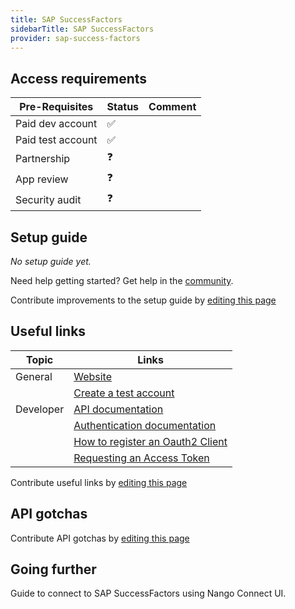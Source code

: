```yaml
---
title: SAP SuccessFactors
sidebarTitle: SAP SuccessFactors
provider: sap-success-factors
---
```




<Overview />
<PreBuiltTooling />
<PreBuiltUseCases />

## Access requirements
| Pre-Requisites | Status | Comment|
| - | - | - |
| Paid dev account | ✅ |  |
| Paid test account | ✅ |  |
| Partnership | ❓ | |
| App review | ❓ |  |
| Security audit | ❓ | |


## Setup guide
_No setup guide yet._

<Tip>Need help getting started? Get help in the [community](https://nango.dev/slack).</Tip>

<Note>Contribute improvements to the setup guide by [editing this page](https://github.com/nangohq/nango/tree/master/docs-v2/integrations/all/perimeter81.mdx)</Note>


## Useful links

| Topic | Links |
| - | - |
| General | [Website](https://www.sap.com/products/hcm.html) |
| | [Create a test account](https://www.sap.com/products/hcm/login.html) |
| Developer | [API documentation](https://help.sap.com/docs/SAP_SUCCESSFACTORS_PLATFORM/d599f15995d348a1b45ba5603e2aba9b/bf3876ea9fc641848e85677d27995ed3.html) |
| | [Authentication documentation](https://help.sap.com/docs/SAP_SUCCESSFACTORS_PLATFORM/d599f15995d348a1b45ba5603e2aba9b/d9a9545305004187986c866de2b66987.html) |
| | [How to register an Oauth2 Client](https://help.sap.com/docs/SAP_SUCCESSFACTORS_PLATFORM/d599f15995d348a1b45ba5603e2aba9b/6b3c741483de47b290d075d798163bc1.html) |
| | [Requesting an Access Token](https://help.sap.com/docs/SAP_SUCCESSFACTORS_PLATFORM/d599f15995d348a1b45ba5603e2aba9b/223bc880027b4da7983e2f60c49d3992.html) |

<Note>Contribute useful links by [editing this page](https://github.com/nangohq/nango/tree/master/docs-v2/integrations/all/perimeter81.mdx)</Note>

## API gotchas

<Note>Contribute API gotchas by [editing this page](https://github.com/nangohq/nango/tree/master/docs-v2/integrations/all/sap-success-factors.mdx)</Note>

## Going further
<Card title="Connect to SAP Success Factors" icon="link" href="/integrations/all/sap-success-factors/connect" horizontal>
  Guide to connect to SAP SuccessFactors using Nango Connect UI.
</Card>
